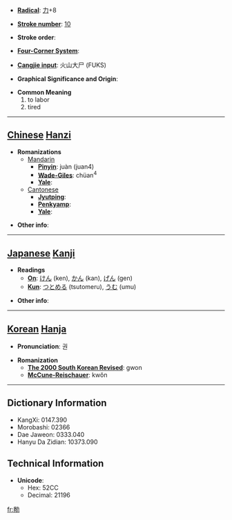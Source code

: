 * '''[[Wiktionary:Chinese radical index| Radical]]''': [[Wiktionary:Chinese radical index 力|力]]+8

* '''[[Wiktionary:Chinese total strokes index|Stroke number]]''': [[Wiktionary:Chinese total strokes index 10|10]]

* '''Stroke order''': 

* '''[[Wiktionary:Chinese four corner index|Four-Corner System]]''': 

* '''[[Wiktionary:Chinese Cangjie index|Cangjie input]]''': 火山大尸 (FUKS)

* '''Graphical Significance and Origin''': 

* '''Common Meaning'''
*#to labor
*# tired


----

== [[Chinese]] [[Hanzi]] ==

* '''Romanizations'''
** [[Mandarin]]
*** '''[[Pinyin]]''': juàn (juan4)
*** '''[[Wade-Giles]]''': chüan<sup>4</sup>
*** '''[[Yale]]''': 
**[[Cantonese]]
***'''[[Jyutping]]''':
***'''[[Penkyamp]]''': 
***'''[[Yale]]''': 

* '''Other info''': 

----

== [[Japanese]] [[Kanji]] ==

* '''Readings'''
** '''[[On]]''': [[けん]] (ken), [[かん]] (kan), [[げん]] (gen)
** '''[[Kun]]''': [[つとめる]] (tsutomeru), [[うむ]] (umu)

* '''Other info''':  

----

== [[Korean]] [[Hanja]] ==

* '''Pronunciation''': 권

* '''Romanization'''
** '''[[The 2000 South Korean Revised Romanization|The 2000 South Korean Revised]]''': gwon
** '''[[McCune-Reischauer]]''': kwŏn

----

== Dictionary Information ==

* KangXi: 0147.390
* Morobashi: 02366
* Dae Jaweon: 0333.040
* Hanyu Da Zidian: 10373.090

== Technical Information ==

* '''Unicode''':
** Hex: 52CC
** Decimal: 21196

[[fr:勌]]
